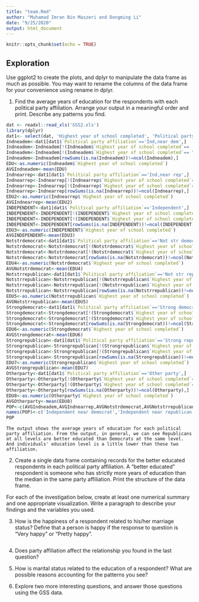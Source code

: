 ```yaml
---
title: "team.Rmd"
author: "Muhamad Imran Bin Maszeri and Dongming Li"
date: "9/25/2020"
output: html_document
---
```


```r
knitr::opts_chunk$set(echo = TRUE)
```

## Exploration

Use ggplot2 to create the plots, and dplyr to manipulate the data frame as much as possible. You may want to rename the columns of the data frame for your convenience using rename in dplyr.

1. Find the average years of education for the respondents with each political party affiliation. Arrange your output in a meaningful order and print. Describe any patterns you find.
```r
dat <- readxl::read_xls('GSS2.xls')
library(dplyr)
dat1<- select(dat, 'Highest year of school completed', 'Political party affiliation')
Indneadem<-dat1[dat1$`Political party affiliation`=='Ind,near dem',]
Indneadem<-Indneadem[!(Indneadem$`Highest year of school completed`== 'No answer'),]
Indneadem<-Indneadem[!(Indneadem$`Highest year of school completed`== "Don't know"),]
Indneadem<-Indneadem[rowSums(is.na(Indneadem))!=ncol(Indneadem),]
EDU<-as.numeric(Indneadem$`Highest year of school completed`)
AVGIndneadem<-mean(EDU)
Indnearrep<-dat1[dat1$`Political party affiliation`=='Ind,near rep',]
Indnearrep<-Indnearrep[!(Indnearrep$`Highest year of school completed`== 'No answer'),]
Indnearrep<-Indnearrep[!(Indnearrep$`Highest year of school completed`== "Don't know"),]
Indnearrep<-Indnearrep[rowSums(is.na(Indnearrep))!=ncol(Indnearrep),]
EDU2<-as.numeric(Indnearrep$`Highest year of school completed`)
AVGIndnearrep<-mean(EDU2)
INDEPENDENT<-dat1[dat1$`Political party affiliation`=='Independent',]
INDEPENDENT<-INDEPENDENT[!(INDEPENDENT$`Highest year of school completed`== 'No answer'),]
INDEPENDENT<-INDEPENDENT[!(INDEPENDENT$`Highest year of school completed`== "Don't know"),]
INDEPENDENT<-INDEPENDENT[rowSums(is.na(INDEPENDENT))!=ncol(INDEPENDENT),]
EDU3<-as.numeric(INDEPENDENT$`Highest year of school completed`)
AVGINDEPENDENT<-mean(EDU3)
Notstrdemocrat<-dat1[dat1$`Political party affiliation`=='Not str democrat',]
Notstrdemocrat<-Notstrdemocrat[!(Notstrdemocrat$`Highest year of school completed`== 'No answer'),]
Notstrdemocrat<-Notstrdemocrat[!(Notstrdemocrat$`Highest year of school completed`== "Don't know"),]
Notstrdemocrat<-Notstrdemocrat[rowSums(is.na(Notstrdemocrat))!=ncol(Notstrdemocrat),]
EDU4<-as.numeric(Notstrdemocrat$`Highest year of school completed`)
AVGNotstrdemocrat<-mean(EDU4)
Notstrrepublican<-dat1[dat1$`Political party affiliation`=='Not str republican',]
Notstrrepublican<-Notstrrepublican[!(Notstrrepublican$`Highest year of school completed`== 'No answer'),]
Notstrrepublican<-Notstrrepublican[!(Notstrrepublican$`Highest year of school completed`== "Don't know"),]
Notstrrepublican<-Notstrrepublican[rowSums(is.na(Notstrrepublican))!=ncol(Notstrrepublican),]
EDU5<-as.numeric(Notstrrepublican$`Highest year of school completed`)
AVGNotstrrepublican<-mean(EDU5)
Strongdemocrat<-dat1[dat1$`Political party affiliation`=='Strong democrat',]
Strongdemocrat<-Strongdemocrat[!(Strongdemocrat$`Highest year of school completed`== 'No answer'),]
Strongdemocrat<-Strongdemocrat[!(Strongdemocrat$`Highest year of school completed`== "Don't know"),]
Strongdemocrat<-Strongdemocrat[rowSums(is.na(Strongdemocrat))!=ncol(Strongdemocrat),]
EDU6<-as.numeric(Strongdemocrat$`Highest year of school completed`)
AVGStrongdemocrat<-mean(EDU6)
Strongrepublican<-dat1[dat1$`Political party affiliation`=='Strong republican',]
Strongrepublican<-Strongrepublican[!(Strongrepublican$`Highest year of school completed`== 'No answer'),]
Strongrepublican<-Strongrepublican[!(Strongrepublican$`Highest year of school completed`== "Don't know"),]
Strongrepublican<-Strongrepublican[rowSums(is.na(Strongrepublican))!=ncol(Strongrepublican),]
EDU7<-as.numeric(Strongrepublican$`Highest year of school completed`)
AVGStrongrepublican<-mean(EDU7)
Otherparty<-dat1[dat1$`Political party affiliation`=='Other party',]
Otherparty<-Otherparty[!(Otherparty$`Highest year of school completed`== 'No answer'),]
Otherparty<-Otherparty[!(Otherparty$`Highest year of school completed`== "Don't know"),]
Otherparty<-Otherparty[rowSums(is.na(Otherparty))!=ncol(Otherparty),]
EDU8<-as.numeric(Otherparty$`Highest year of school completed`)
AVGOtherparty<-mean(EDU8)
POP<-c(AVGIndneadem,AVGIndnearrep,AVGNotstrdemocrat,AVGNotstrrepublican,AVGStrongdemocrat,AVGStrongrepublican,AVGINDEPENDENT,AVGOtherparty)
names(POP)<-c('Independent near democrat','Independent near republican','Not strong democrat','Not strong republican','Strong democrat','Strong republican','Independent','Other')
POP
```
    
    The output shows the average years of education for each political party affiliation. From the output, in general, we can see Republicans at all levels are better educated than Democrats at the same level. And individuals' education level is a little lower than these two affiliation.
    
2. Create a single data frame containing records for the better educated respondents in each political party affiliation. A “better educated” respondent is someone who has strictly more years of education than the median in the same party affiliation. Print the structure of the data frame.

For each of the investigation below, create at least one numerical summary and one appropriate visualization. Write a paragraph to describe your findings and the variables you used.

3. How is the happiness of a respondent related to his/her marriage status? Define that a person is happy if the response to question is “Very happy” or “Pretty happy”.
```r

```

4. Does party affiliation affect the relationship you found in the last question?

5. How is marital status related to the education of a respondent? What are possible reasons accounting for the patterns you see?

6. Explore two more interesting questions, and answer those questions using the GSS data.